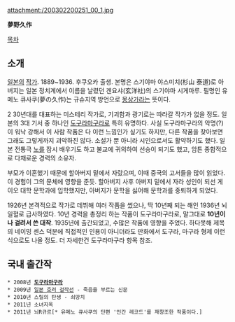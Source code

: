 attachment:/200302200251_00_1.jpg

'''夢野久作'''

[[목차]]

== 소개 ==
[[일본]]의 [[작가]]. 1889~1936. 후쿠오카 출생. 본명은 스기야마 야스미치(杉山 泰道)로 아버지는 일본 정치계에서 이름을 날렸던 겐요샤(玄洋社)의 스기야마 시게마루. 필명인 유메노 큐사쿠(夢の久作)는 규슈지역 방언으로 [[몽상가]]라는 뜻이다. 
  
2 30년대를 대표하는 미스테리 작가로, 기괴함과 광기로는 따라갈 작가가 없을 정도. 일본의 3대 기서 중 하나인 [[도구라마구라]]로 특히 유명하다. 사실 도구라마구라의 악명(?)이 워낙 강해서 이 사람 작품은 다 이런 느낌인가 싶기도 하지만, 다른 작품을 찾아보면 그래도 그렇게까지 괴악하진 않다. 소설가 뿐 아니라 시인으로서도 활약하기도 했다. 일본 전통극 [[노]]를 잠시 배우기도 하고 불교에 귀의하여 선승이 되기도 했고, 암튼 종합적으로 다채로운 경력의 소유자.

부모가 이혼했기 때문에 할아버지 밑에서 자랐으며, 이때 중국의 고서들을 많이 읽었다. 이 경험이 그의 문체에 영향을 준듯. 할아버지 사후 아버지 밑에서 자라 성인이 되선 게이오 대학 문학과에 입학했지만, 아버지가 문학을 싫어해 문학과를 중퇴하게 되었다.

1926년 본격적으로 작가로 데뷔해 여러 작품을 썼으나, 딱 10년째 되는 해인 1936년 뇌일혈로 급사하였다. 10년 경력을 총정리 하는 작품이 도구라마구라로, 말그대로 '''10년이나 걸려서 쓴 대작'''. 1935년에 출간되었고, 수많은 작품에 영향을 주었다. 하다못해 제목의 네이밍 센스 덕분에 직접적인 인용이 아니더라도 만화에서 도구라, 마구라 형제 이런식으로도 나올 정도. 더 자세한건 도구라마구라 항목 참조.

== 국내 출간작 ==
 * 2008년 '''[[도구라마구라]]'''
 * 2009년 [[일본 호러 걸작선]] - 죽음을 부르는 신문 
 * 2010년 스릴의 탄생 - 쇠망치
 * 2011년 소녀지옥
 * 2011년 뇌R규르[* 유메노 큐사쿠의 단편 '인간 레코드'를 재창조한 작품이다.]
